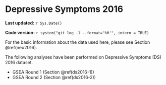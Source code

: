 # Depressive Symptoms 2016

**Last updated:** `r Sys.Date()`

**Code version:** `r system("git log -1 --format='%H'", intern = TRUE)`

For the basic information about the data used here, please see Section \@ref(neu2016).

The following analyses have been performed on Depressive Symptoms (DS) 2016 dataset.

- GSEA Round 1 (Section \@ref(ds2016-1))
- GSEA Round 2 (Section \@ref(ds2016-2))
